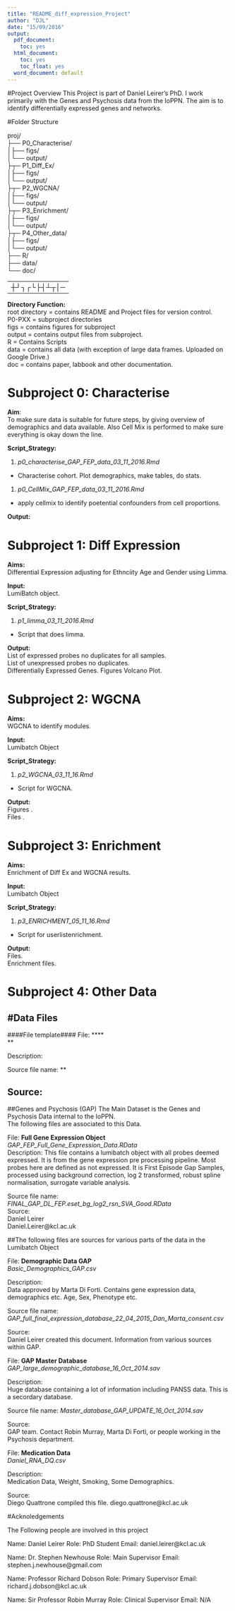 ```yaml
---
title: "README_diff_expression_Project"
author: "DJL"
date: "15/09/2016"
output:
  pdf_document:
    toc: yes
  html_document:
    toc: yes
    toc_float: yes
  word_document: default
---
```


#Project Overview
This Project is part of Daniel Leirer's PhD. I work primarily with the Genes and Psychosis data from the IoPPN. The aim is to identify differentially expressed genes and networks. 



#Folder Structure

proj/  
├── P0_Characterise/  
│├── figs/  
│└── output/  
├┬─ P1_Diff_Ex/  
│├── figs/  
│└── output/  
├┬─ P2_WGCNA/  
│├── figs/  
│└── output/  
├┬─ P3_Enrichment/  
│├── figs/  
│└── output/  
├┬─ P4_Other_data/  
│├── figs/  
│└── output/  
├── R/  
├── data/  
└── doc/  

---
┼┘┐┌└├┤┴┬│─
---

**Directory Function:**  
root directory = contains README and Project files for version control.  
P0-PXX = subproject directories  
figs = contains figures for subproject  
output = contains output files from subproject.  
R = Contains Scripts  
data = contains all data (with exception of large data frames. Uploaded on Google Drive.)  
doc = contains paper, labbook and other documentation.  

# Subproject 0: Characterise
**Aim**:  
To make sure data is suitable for future steps, by giving overview of demographics and data available.
Also Cell Mix is performed to make sure everything is okay down the line.

**Script_Strategy:**  
  
1. *p0_characterise_GAP_FEP_data_03_11_2016.Rmd*
+ Characterise cohort. Plot demographics, make tables, do stats.
1. *p0_CellMix_GAP_FEP_data_03_11_2016.Rmd*
+ apply cellmix to identify poetential confounders from cell proportions. 

**Output:**  



# Subproject 1: Diff Expression
**Aims:**   
Differential Expression adjusting for Ethnciity Age and Gender using Limma.

**Input:**  
LumiBatch object.  


**Script_Strategy:**    
  
1. *p1_limma_03_11_2016.Rmd*
+ Script that does limma.  
  

**Output:**  
List of expressed probes no duplicates for all samples.  
List of unexpressed probes no duplicates.  
Differentially Expressed Genes.
Figures Volcano Plot.  


# Subproject 2: WGCNA  

**Aims:**   
WGCNA to identify modules.

**Input:**  
Lumibatch Object  

**Script_Strategy:**    


1. *p2_WGCNA_03_11_16.Rmd*  
+ Script for WGCNA.


**Output:**  
Figures .  
Files . 



# Subproject 3: Enrichment

**Aims:**   
Enrichment of Diff Ex and WGCNA results.  

**Input:**  
Lumibatch Object  

**Script_Strategy:**    


1. *p3_ENRICHMENT_05_11_16.Rmd*  
+ Script for userlistenrichment.


**Output:**  
Files.  
Enrichment files.

# Subproject 4: Other Data


#Data Files
---
####File template####
File: ****  
**  

Description:  


Source file name: 
**  

Source:  
---

##Genes and Psychosis (GAP)
The Main Dataset is the Genes and Psychosis Data internal to the IoPPN.  
The following files are associated to this Data.  

File: **Full Gene Expression Object**  
*GAP_FEP_Full_Gene_Expression_Data.RData*  
Description:
This file contains a lumibatch object with all probes deemed expressed. It is from the gene expression pre processing pipeline. Most probes here are defined as not expressed. It is First Episode Gap Samples, processed using background correction, log 2 transformed, robust spline normalisation, surrogate variable analysis.

Source file name:  
*FINAL_GAP_DL_FEP.eset_bg_log2_rsn_SVA_Good.RData*  
Source:  
Daniel Leirer  
Daniel.Leirer@kcl.ac.uk


##The following files are sources for various parts of the data in the Lumibatch Object

File: **Demographic Data GAP**  
*Basic_Demographics_GAP.csv*  

Description:  
Data approved by Marta Di Forti. Contains gene expression data, demographics etc. Age, Sex, Phenotype etc. 


Source file name: 
*GAP_full_final_expression_database_22_04_2015_Dan_Marta_consent.csv*  

Source:  
Daniel Leirer created this document.
Information from various sources within GAP. 

File: **GAP Master Database**  
*GAP_large_demographic_database_16_Oct_2014.sav*  

Description:  
Huge database containing a lot of information including PANSS data. This is a secordary database. 

Source file name: 
*Master_database_GAP_UPDATE_16_Oct_2014.sav*  

Source:  
GAP team. Contact Robin Murray, Marta Di Forti, or people working in the Psychosis department. 


File: **Medication Data**  
*Daniel_RNA_DQ.csv*  

Description:  
Medication Data, Weight, Smoking, Some Demographics. 

Source:  
Diego Quattrone compiled this file. 
diego.quattrone@kcl.ac.uk


#Acknoledgements

The Following people are involved in this project

Name: Daniel Leirer
Role: PhD Student
Email: daniel.leirer@kcl.ac.uk

Name: Dr. Stephen Newhouse
Role: Main Supervisor
Email: stephen.j.newhouse@gmail.com

Name: Professor Richard Dobson
Role: Primary Supervisor
Email: richard.j.dobson@kcl.ac.uk

Name: Sir Professor Robin Murray
Role: Clinical Supervisor
Email: N/A

